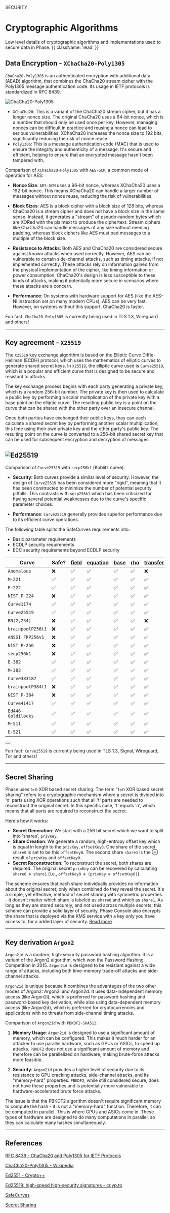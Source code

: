 

<Tag variant="small">SECURITY</Tag>

# Cryptographic Algorithms

Low level details of cryptographic algorithms and implementations used to secure data in Phase. {{ className: 'lead' }}

<DocActions /> 

## Data Encryption - `XChaCha20-Poly1305`

`ChaCha20-Poly1305` is an authenticated encryption with additional data (AEAD) algorithm, that combines the ChaCha20 stream cipher with the Poly1305 message authentication code. Its usage in IETF protocols is standardized in RFC 8439.

![ChaCha20-Poly1305](/assets/ChaCha20-Poly1305_Encryption.png)

- `XChaCha20`: This is a variant of the ChaCha20 stream cipher, but it has a longer nonce size. The original ChaCha20 uses a 64-bit nonce, which is a number that should only be used once per key. However, managing nonces can be difficult in practice and reusing a nonce can lead to serious vulnerabilities. XChaCha20 increases the nonce size to 192 bits, significantly reducing the risk of nonce reuse.
- `Poly1305`: This is a message authentication code (MAC) that is used to ensure the integrity and authenticity of a message. It's secure and efficient, helping to ensure that an encrypted message hasn't been tampered with.

Comparison of `XChaCha20-Poly1305` with `AES-GCM`, a common mode of operation for AES:

- **Nonce Size**: `AES-GCM` uses a 96-bit nonce, whereas XChaCha20 uses a 192-bit nonce. This means XChaCha20 can handle a larger number of messages without nonce reuse, reducing the risk of vulnerabilities.

- **Block Sizes**: AES is a block cipher with a block size of 128 bits, whereas ChaCha20 is a stream cipher and does not have a block size in the same sense. Instead, it generates a "stream" of pseudo-random bytes which are XORed with the plaintext to produce the ciphertext. Stream ciphers like ChaCha20 can handle messages of any size without needing padding, whereas block ciphers like AES must pad messages to a multiple of the block size.

- **Resistance to Attacks**: Both AES and ChaCha20 are considered secure against known attacks when used correctly. However, AES can be vulnerable to certain side-channel attacks, such as timing attacks, if not implemented correctly. These attacks rely on information gained from the physical implementation of the cipher, like timing information or power consumption. ChaCha20's design is less susceptible to these kinds of attacks, making it potentially more secure in scenarios where these attacks are a concern.

- **Performance**: On systems with hardware support for AES (like the AES-NI instruction set on many modern CPUs), AES can be very fast. However, on systems without this support, ChaCha20 is faster.

Fun fact: `ChaCha20-Poly1305` is currently being used in TLS 1.3, Wireguard and others!

---

## Key agreement - `X25519`

The `X25519` key exchange algorithm is based on the Elliptic Curve Diffie-Hellman (ECDH) protocol, which uses the mathematics of elliptic curves to generate shared secret keys. In `X25519`, the elliptic curve used is `Curve25519`, which is a popular and efficient curve that is designed to be secure and resistant to attacks.

The key exchange process begins with each party generating a private key, which is a random 256-bit number. The private key is then used to calculate a public key by performing a scalar multiplication of the private key with a base point on the elliptic curve. The resulting public key is a point on the curve that can be shared with the other party over an insecure channel.

Once both parties have exchanged their public keys, they can each calculate a shared secret key by performing another scalar multiplication, this time using their own private key and the other party's public key. The resulting point on the curve is converted to a 256-bit shared secret key that can be used for subsequent encryption and decryption of messages.

## ![`Ed25519`](/assets/ed25519.png)

Comparison of `Curve25519` with `secp256k1` (Koblitz curve):

- **Security**: Both curves provide a similar level of security. However, the design of `Curve25519` has been considered more "rigid", meaning that it has been constructed to minimize the number of potential security pitfalls. This contrasts with `secp256k1` which has been criticized for having several potential weaknesses due to the curve's specific parameter choices.

- **Performance**: `Curve25519` generally provides superior performance due to its efficient curve operations.

The following table splits the SafeCurves requirements into:

- Basic parameter requirements
- ECDLP security requirements
- ECC security requirements beyond ECDLP security

| Curve                                                          | Safe? | [field](https://safecurves.cr.yp.to/field.html) | [equation](https://safecurves.cr.yp.to/equation.html) | [base](https://safecurves.cr.yp.to/base.html) | [rho](https://safecurves.cr.yp.to/rho.html) | [transfer](https://safecurves.cr.yp.to/transfer.html) | [disc](https://safecurves.cr.yp.to/disc.html) | [rigid](https://safecurves.cr.yp.to/rigid.html) | [ladder](https://safecurves.cr.yp.to/ladder.html) | [twist](https://safecurves.cr.yp.to/twist.html) | [complete](https://safecurves.cr.yp.to/complete.html) | [ind](https://safecurves.cr.yp.to/ind.html) |
| -------------------------------------------------------------- | ----- | ----------------------------------------------- | ----------------------------------------------------- | --------------------------------------------- | ------------------------------------------- | ----------------------------------------------------- | --------------------------------------------- | ----------------------------------------------- | ------------------------------------------------- | ----------------------------------------------- | ----------------------------------------------------- | ------------------------------------------- |
| `Anomalous`                                                    | ❌    | ✅                                              | ✅                                                    | ✅                                            | ✅                                          | ❌                                                    | ❌                                            | ✅                                              | ❌                                                | ❌                                              | ❌                                                    | ❌                                          |
| `M-221`                                                        | ✅    | ✅                                              | ✅                                                    | ✅                                            | ✅                                          | ✅                                                    | ✅                                            | ✅                                              | ✅                                                | ✅                                              | ✅                                                    | ✅                                          |
| `E-222`                                                        | ✅    | ✅                                              | ✅                                                    | ✅                                            | ✅                                          | ✅                                                    | ✅                                            | ✅                                              | ✅                                                | ✅                                              | ✅                                                    | ✅                                          |
| `NIST P-224`                                                   | ❌    | ✅                                              | ✅                                                    | ✅                                            | ✅                                          | ✅                                                    | ✅                                            | ❌                                              | ❌                                                | ❌                                              | ❌                                                    | ❌                                          |
| `Curve1174`                                                    | ✅    | ✅                                              | ✅                                                    | ✅                                            | ✅                                          | ✅                                                    | ✅                                            | ✅                                              | ✅                                                | ✅                                              | ✅                                                    | ✅                                          |
| <code className="text-emerald-500 font-bold">Curve25519</code> | ✅    | ✅                                              | ✅                                                    | ✅                                            | ✅                                          | ✅                                                    | ✅                                            | ✅                                              | ✅                                                | ✅                                              | ✅                                                    | ✅                                          |
| `BN(2,254)`                                                    | ❌    | ✅                                              | ✅                                                    | ✅                                            | ✅                                          | ❌                                                    | ❌                                            | ✅                                              | ❌                                                | ❌                                              | ❌                                                    | ❌                                          |
| `brainpoolP256t1`                                              | ❌    | ✅                                              | ✅                                                    | ✅                                            | ✅                                          | ✅                                                    | ✅                                            | ✅                                              | ❌                                                | ❌                                              | ❌                                                    | ❌                                          |
| `ANSSI FRP256v1`                                               | ❌    | ✅                                              | ✅                                                    | ✅                                            | ✅                                          | ✅                                                    | ✅                                            | ❌                                              | ❌                                                | ❌                                              | ❌                                                    | ❌                                          |
| `NIST P-256`                                                   | ❌    | ✅                                              | ✅                                                    | ✅                                            | ✅                                          | ✅                                                    | ✅                                            | ❌                                              | ❌                                                | ✅                                              | ❌                                                    | ❌                                          |
| `secp256k1`                                                    | ❌    | ✅                                              | ✅                                                    | ✅                                            | ✅                                          | ✅                                                    | ❌                                            | ✅                                              | ❌                                                | ✅                                              | ❌                                                    | ❌                                          |
| `E-382`                                                        | ✅    | ✅                                              | ✅                                                    | ✅                                            | ✅                                          | ✅                                                    | ✅                                            | ✅                                              | ✅                                                | ✅                                              | ✅                                                    | ✅                                          |
| `M-383`                                                        | ✅    | ✅                                              | ✅                                                    | ✅                                            | ✅                                          | ✅                                                    | ✅                                            | ✅                                              | ✅                                                | ✅                                              | ✅                                                    | ✅                                          |
| `Curve383187`                                                  | ✅    | ✅                                              | ✅                                                    | ✅                                            | ✅                                          | ✅                                                    | ✅                                            | ✅                                              | ✅                                                | ✅                                              | ✅                                                    | ✅                                          |
| `brainpoolP384t1`                                              | ❌    | ✅                                              | ✅                                                    | ✅                                            | ✅                                          | ✅                                                    | ✅                                            | ✅                                              | ❌                                                | ✅                                              | ❌                                                    | ❌                                          |
| `NIST P-384`                                                   | ❌    | ✅                                              | ✅                                                    | ✅                                            | ✅                                          | ✅                                                    | ✅                                            | ❌                                              | ❌                                                | ✅                                              | ❌                                                    | ❌                                          |
| `Curve41417`                                                   | ✅    | ✅                                              | ✅                                                    | ✅                                            | ✅                                          | ✅                                                    | ✅                                            | ✅                                              | ✅                                                | ✅                                              | ✅                                                    | ✅                                          |
| `Ed448-Goldilocks`                                             | ✅    | ✅                                              | ✅                                                    | ✅                                            | ✅                                          | ✅                                                    | ✅                                            | ✅                                              | ✅                                                | ✅                                              | ✅                                                    | ✅                                          |
| `M-511`                                                        | ✅    | ✅                                              | ✅                                                    | ✅                                            | ✅                                          | ✅                                                    | ✅                                            | ✅                                              | ✅                                                | ✅                                              | ✅                                                    | ✅                                          |
| `E-521`                                                        | ✅    | ✅                                              | ✅                                                    | ✅                                            | ✅                                          | ✅                                                    | ✅                                            | ✅                                              | ✅                                                | ✅                                              | ✅                                                    | ✅                                          |

<div className="not-prose">
  <Button
    href="https://safecurves.cr.yp.to/"
    variant="text"
    arrow="right"
    children="Read more at SafeCurves"
  />
</div>

Fun fact: `Curve25519` is currently being used in TLS 1.3, Signal, Wireguard, Tor and others!

---

## Secret Sharing

Phase uses t=n XOR based secret sharing. The term "t=n XOR based secret sharing" refers to a cryptographic mechanism where a secret is divided into 'n' parts using XOR operations such that all 't' parts are needed to reconstruct the original secret. In this specific case, 't' equals 'n', which means that all parts are required to reconstruct the secret.

Here's how it works:

- **Secret Generation**: We start with a 256 bit secret which we want to split into 'shares', `privKey`.
- **Share Creation**: We generate a random, high-entropy offset key which is equal in length to the `privKey`, `offsetKey0`. One share of the secret `share0` is set to be this `offsetKey0`. The second share `share1` is the ⊕ result of `privKey` and `offsetKey0`.
- **Secret Reconstruction**: To reconstruct the secret, both shares are required. The original secret `privKey` can be recovered by calculating `share0 ⊕ share1` (i.e., `offsetKey0 ⊕ (privKey ⊕ offsetKey0)`).

The scheme ensures that each share individually provides no information about the original secret; only when combined do they reveal the secret. It's a simple, yet effective, method of secret sharing with symmetric properties - it doesn't matter which share is labeled as `share0` and which as `share1`. As long as they are stored securely, and not used across multiple secrets, this scheme can provide a solid layer of security. Phase Console also encrypts the share that is deployed via the KMS service with a key only you have access to, for a added layer of security. [Read more](/security/architecture#app-keys-and-secret-generation)

---

## Key derivation `Argon2`

`Argon2id` is a modern, high-security password hashing algorithm. It is a variant of the Argon2 algorithm, which won the Password Hashing Competition in 2015. `Argon2id` is designed to be resistant against a wide range of attacks, including both time-memory trade-off attacks and side-channel attacks.

`Argon2id` is unique because it combines the advantages of the two other modes of Argon2: Argon2i and Argon2d. It uses data-independent memory access (like Argon2i), which is preferred for password hashing and password-based key derivation, while also using data-dependent memory access (like Argon2d), which is preferred for cryptocurrencies and applications with no threats from side-channel timing attacks.

Comparison of `Argon2id` with `PBKDF2-SHA512`:

1. **Memory Usage**:
   `Argon2id` is designed to use a significant amount of memory, which can be configured. This makes it much harder for an attacker to use parallel hardware, such as GPUs or ASICs, to speed up attacks. `PBKDF2` does not use a significant amount of memory and therefore can be parallelized on hardware, making brute-force attacks more feasible.

2. **Security**:
   `Argon2id` provides a higher level of security due to its resistance to GPU cracking attacks, side-channel attacks, and its "memory-hard" properties.
   `PBKDF2`, while still considered secure, does not have these properties and is potentially more vulnerable to hardware-accelerated brute force attacks.

The issue is that the PBKDF2 algorithm doesn't require significant memory to compute the hash - it is not a "memory-hard" function. Therefore, it can be computed in parallel. This is where GPUs and ASICs come in. These types of hardware are designed to do many computations in parallel, so they can calculate many hashes simultaneously.

---

## References

[RFC 8439 - ChaCha20 and Poly1305 for IETF Protocols](https://www.rfc-editor.org/rfc/rfc8439)

[ChaCha20-Poly1305 - Wikipedia](https://en.wikipedia.org/wiki/ChaCha20-Poly1305)

[Ed2551 - Crypto++](https://www.cryptopp.com/wiki/Ed25519)

[Ed25519: high-speed high-security signatures - cr.yp.to](https://ed25519.cr.yp.to/)

[SafeCurves](https://safecurves.cr.yp.to/)

[Secret Sharing](https://en.wikipedia.org/wiki/Secret_sharing)
